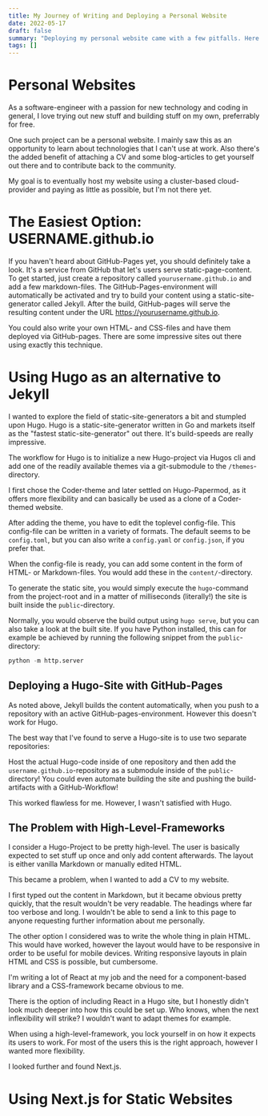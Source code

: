 ```yaml
---
title: My Journey of Writing and Deploying a Personal Website
date: 2022-05-17
draft: false
summary: "Deploying my personal website came with a few pitfalls. Here's what I've learned."
tags: []
---
```


# Personal Websites

As a software-engineer with a passion for new technology and coding in general, I love trying out new stuff and building stuff on my own, preferrably for free.

One such project can be a personal website. I mainly saw this as an opportunity to learn about technologies that I can't use at work. Also there's the added benefit of attaching a CV and some blog-articles to get yourself out there and to contribute back to the community.

My goal is to eventually host my website using a cluster-based cloud-provider and paying as little as possible, but I'm not there yet.

# The Easiest Option: USERNAME.github.io

If you haven't heard about GitHub-Pages yet, you should definitely take a look. It's a service from GitHub that let's users serve static-page-content. To get started, just create a repository called `yourusername.github.io` and add a few markdown-files. The GitHub-Pages-environment will automatically be activated and try to build your content using a static-site-generator called Jekyll. After the build, GitHub-pages will serve the resulting content under the URL https://yourusername.github.io.

You could also write your own HTML- and CSS-files and have them deployed via GitHub-pages. There are some impressive sites out there using exactly this technique.

# Using Hugo as an alternative to Jekyll

I wanted to explore the field of static-site-generators a bit and stumpled upon Hugo. Hugo is a static-site-generator written in Go and markets itself as the "fastest static-site-generator" out there. It's build-speeds are really impressive.

The workflow for Hugo is to initialize a new Hugo-project via Hugos cli and add one of the readily available themes via a git-submodule to the `/themes`-directory.

I first chose the Coder-theme and later settled on Hugo-Papermod, as it offers more flexibility and can basically be used as a clone of a Coder-themed website.

After adding the theme, you have to edit the toplevel config-file. This config-file can be written in a variety of formats. The default seems to be `config.toml`, but you can also write a `config.yaml` or `config.json`, if you prefer that.

When the config-file is ready, you can add some content in the form of HTML- or Markdown-files. You would add these in the `content/`-directory.

To generate the static site, you would simply execute the `hugo`-command from the project-root and in a matter of milliseconds (literally!) the site is built inside the `public`-directory.

Normally, you would observe the build output using `hugo serve`, but you can also take a look at the built site. If you have Python installed, this can for example be achieved by running the following snippet from the `public`-directory:

```python
python -m http.server
```

## Deploying a Hugo-Site with GitHub-Pages

As noted above, Jekyll builds the content automatically, when you push to a repository with an active GitHub-pages-environment. However this doesn't work for Hugo.

The best way that I've found to serve a Hugo-site is to use two separate repositories:

Host the actual Hugo-code inside of one repository and then add the `username.github.io`-repository as a submodule inside of the `public`-directory! You could even automate building the site and pushing the build-artifacts with a GitHub-Workflow!

This worked flawless for me. However, I wasn't satisfied with Hugo.

## The Problem with High-Level-Frameworks

I consider a Hugo-Project to be pretty high-level. The user is basically expected to set stuff up once and only add content afterwards. The layout is either vanilla Markdown or manually edited HTML.

This became a problem, when I wanted to add a CV to my website.

I first typed out the content in Markdown, but it became obvious pretty quickly, that the result wouldn't be very readable. The headings where far too verbose and long. I wouldn't be able to send a link to this page to anyone requesting further information about me personally.

The other option I considered was to write the whole thing in plain HTML. This would have worked, however the layout would have to be responsive in order to be useful for mobile devices. Writing responsive layouts in plain HTML and CSS is possible, but cumbersome.

I'm writing a lot of React at my job and the need for a component-based library and a CSS-framework became obvious to me.

There is the option of including React in a Hugo site, but I honestly didn't look much deeper into how this could be set up. Who knows, when the next inflexibility will strike? I wouldn't want to adapt themes for example.

When using a high-level-framework, you lock yourself in on how it expects its users to work. For most of the users this is the right approach, however I wanted more flexibility.

I looked further and found Next.js.

# Using Next.js for Static Websites
